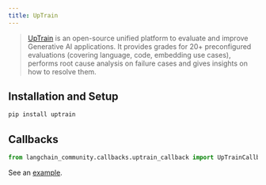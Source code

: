 ```yaml
---
title: UpTrain
---
```


>[UpTrain](https://uptrain.ai/) is an open-source unified platform to evaluate and
>improve Generative AI applications. It provides grades for 20+ preconfigured evaluations
>(covering language, code, embedding use cases), performs root cause analysis on failure
>cases and gives insights on how to resolve them.

## Installation and Setup

```bash
pip install uptrain
```

## Callbacks

```python
from langchain_community.callbacks.uptrain_callback import UpTrainCallbackHandler
```

See an [example](/oss/integrations/callbacks/uptrain).
